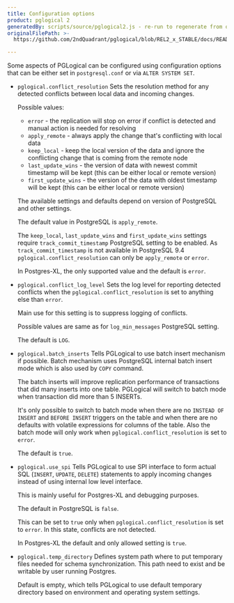 ```yaml
---
title: Configuration options
product: pglogical 2
generatedBy: scripts/source/pglogical2.js - re-run to regenerate from originalFilePath
originalFilePath: >-
  https://github.com/2ndQuadrant/pglogical/blob/REL2_x_STABLE/docs/README.md?plain=1#L691-#L771

---
```


Some aspects of PGLogical can be configured using configuration options that
can be either set in `postgresql.conf` or via `ALTER SYSTEM SET`.

-   `pglogical.conflict_resolution`
    Sets the resolution method for any detected conflicts between local data
    and incoming changes.

    Possible values:

    -   `error` - the replication will stop on error if conflict is detected and
        manual action is needed for resolving
    -   `apply_remote` - always apply the change that's conflicting with local
        data
    -   `keep_local` - keep the local version of the data and ignore the
         conflicting change that is coming from the remote node
    -   `last_update_wins` - the version of data with newest commit timestamp
         will be kept (this can be either local or remote version)
    -   `first_update_wins` - the version of the data with oldest timestamp will
         be kept (this can be either local or remote version)

    The available settings and defaults depend on version of PostgreSQL and
    other settings.

    The default value in PostgreSQL is `apply_remote`.

    The `keep_local`, `last_update_wins` and `first_update_wins` settings
    require `track_commit_timestamp` PostgreSQL setting to be enabled. As
    `track_commit_timestamp` is not available in PostgreSQL 9.4
    `pglogical.conflict_resolution` can only be `apply_remote` or `error`.

    In Postgres-XL, the only supported value and the default is `error`.

-   `pglogical.conflict_log_level`
    Sets the log level for reporting detected conflicts when the
    `pglogical.conflict_resolution` is set to anything else than `error`.

    Main use for this setting is to suppress logging of conflicts.

    Possible values are same as for `log_min_messages` PostgreSQL setting.

    The default is `LOG`.

-   `pglogical.batch_inserts`
    Tells PGLogical to use batch insert mechanism if possible. Batch mechanism
    uses PostgreSQL internal batch insert mode which is also used by `COPY`
    command.

    The batch inserts will improve replication performance of transactions that
    did many inserts into one table. PGLogical will switch to batch mode when
    transaction did more than 5 INSERTs.

    It's only possible to switch to batch mode when there are no
    `INSTEAD OF INSERT` and `BEFORE INSERT` triggers on the table and when
    there are no defaults with volatile expressions for columns of the table.
    Also the batch mode will only work when `pglogical.conflict_resolution` is
    set to `error`.

    The default is `true`.

-   `pglogical.use_spi`
      Tells PGLogical to use SPI interface to form actual SQL
      (`INSERT`, `UPDATE`, `DELETE`) statements to apply incoming changes instead
      of using internal low level interface.

      This is mainly useful for Postgres-XL and debugging purposes.

      The default in PostgreSQL is `false`.

      This can be set to `true` only when `pglogical.conflict_resolution` is set to `error`.
    In this state, conflicts are not detected.

      In Postgres-XL the default and only allowed setting is `true`.

-   `pglogical.temp_directory`
    Defines system path where to put temporary files needed for schema
    synchronization. This path need to exist and be writable by user running
    Postgres.

    Default is empty, which tells PGLogical to use default temporary directory
    based on environment and operating system settings.
